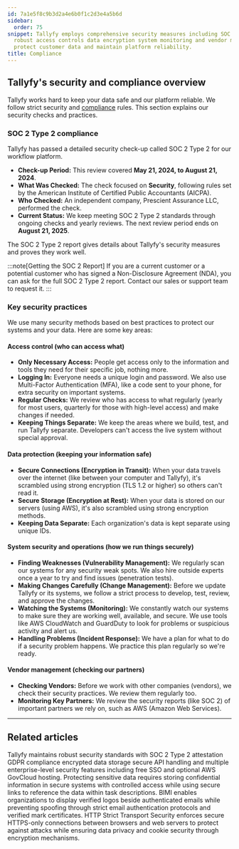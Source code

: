 ```yaml
---
id: 7a1e5f8c9b3d2a4e6b0f1c2d3e4a5b6d
sidebar:
  order: 75
snippet: Tallyfy employs comprehensive security measures including SOC 2 Type 2 compliance
  robust access controls data encryption system monitoring and vendor management to
  protect customer data and maintain platform reliability.
title: Compliance
---
```


## Tallyfy's security and compliance overview

Tallyfy works hard to keep your data safe and our platform reliable. We follow strict security and [compliance](/products/pro/compliance/) rules. This section explains our security checks and practices.

### SOC 2 Type 2 compliance

Tallyfy has passed a detailed security check-up called SOC 2 Type 2 for our workflow platform.

- **Check-up Period:** This review covered **May 21, 2024, to August 21, 2024**.
- **What Was Checked:** The check focused on **Security**, following rules set by the American Institute of Certified Public Accountants (AICPA).
- **Who Checked:** An independent company, Prescient Assurance LLC, performed the check.
- **Current Status:** We keep meeting SOC 2 Type 2 standards through ongoing checks and yearly reviews. The next review period ends on **August 21, 2025**.

The SOC 2 Type 2 report gives details about Tallyfy's security measures and proves they work well.

:::note[Getting the SOC 2 Report]
If you are a current customer or a potential customer who has signed a Non-Disclosure Agreement (NDA), you can ask for the full SOC 2 Type 2 report. Contact our sales or support team to request it.
:::

### Key security practices

We use many security methods based on best practices to protect our systems and your data. Here are some key areas:

#### Access control (who can access what)

- **Only Necessary Access:** People get access only to the information and tools they need for their specific job, nothing more.
- **Logging In:** Everyone needs a unique login and password. We also use Multi-Factor Authentication (MFA), like a code sent to your phone, for extra security on important systems.
- **Regular Checks:** We review who has access to what regularly (yearly for most users, quarterly for those with high-level access) and make changes if needed.
- **Keeping Things Separate:** We keep the areas where we build, test, and run Tallyfy separate. Developers can't access the live system without special approval.

#### Data protection (keeping your information safe)

- **Secure Connections (Encryption in Transit):** When your data travels over the internet (like between your computer and Tallyfy), it's scrambled using strong encryption (TLS 1.2 or higher) so others can't read it.
- **Secure Storage (Encryption at Rest):** When your data is stored on our servers (using AWS), it's also scrambled using strong encryption methods.
- **Keeping Data Separate:** Each organization's data is kept separate using unique IDs.

#### System security and operations (how we run things securely)

- **Finding Weaknesses (Vulnerability Management):** We regularly scan our systems for any security weak spots. We also hire outside experts once a year to try and find issues (penetration tests).
- **Making Changes Carefully (Change Management):** Before we update Tallyfy or its systems, we follow a strict process to develop, test, review, and approve the changes.
- **Watching the Systems (Monitoring):** We constantly watch our systems to make sure they are working well, available, and secure. We use tools like AWS CloudWatch and GuardDuty to look for problems or suspicious activity and alert us.
- **Handling Problems (Incident Response):** We have a plan for what to do if a security problem happens. We practice this plan regularly so we're ready.

#### Vendor management (checking our partners)

- **Checking Vendors:** Before we work with other companies (vendors), we check their security practices. We review them regularly too.
- **Monitoring Key Partners:** We review the security reports (like SOC 2) of important partners we rely on, such as AWS (Amazon Web Services).

---


## Related articles
<CardGrid>
<LinkTitleCard header="<b>Miscellaneous > Terms & legals</b>" href="/products/pro/miscellaneous/terms-legals/" > Tallyfy maintains robust security standards with SOC 2 Type 2 attestation GDPR compliance encrypted data storage secure API handling and multiple enterprise-level security features including free SSO and optional AWS GovCloud hosting. </LinkTitleCard>
<LinkTitleCard header="<b>Tracking And Tasks > Protect sensitive data</b>" href="/products/pro/tracking-and-tasks/how-can-i-protect-sensitive-data-in-tallyfy/" > Protecting sensitive data requires storing confidential information in secure systems with controlled access while using secure links to reference the data within task descriptions. </LinkTitleCard>
<LinkTitleCard header="<b>Compliance > Understanding BIMI compliance for Tallyfy emails</b>" href="/products/pro/compliance/bimi-compliance/" > BIMI enables organizations to display verified logos beside authenticated emails while preventing spoofing through strict email authentication protocols and verified mark certificates. </LinkTitleCard>
<LinkTitleCard header="<b>Compliance > How Tallyfy uses HTTP Strict Transport Security (HSTS)</b>" href="/products/pro/compliance/hsts-compliance/" > HTTP Strict Transport Security enforces secure HTTPS-only connections between browsers and web servers to protect against attacks while ensuring data privacy and cookie security through encryption mechanisms. </LinkTitleCard>
</CardGrid>